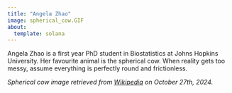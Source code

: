 ```yaml
---
title: "Angela Zhao"
image: spherical_cow.GIF
about:
  template: solana
---
```


Angela Zhao is a first year PhD student in Biostatistics at Johns Hopkins University. Her favourite animal is the spherical cow. When reality gets too messy, assume everything is perfectly round and frictionless.

*Spherical cow image retrieved from [Wikipedia](https://en.wikipedia.org/wiki/Spherical_cow) on October 27th, 2024.*